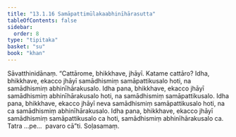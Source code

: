 ```yaml
---
title: "13.1.16 Samāpattimūlakaabhinīhārasutta"
tableOfContents: false
sidebar:
  order: 8
type: "tipitaka"
basket: "su"
book: "khan"
---
```



<DynamicBreadcrumb />

<Division number="677" book="khan" bookNo="13" page="230">

<Paragraph number="1311" book="khan">
Sāvatthinidānaṃ. “Cattārome, bhikkhave, jhāyī. Katame cattāro? Idha, bhikkhave, ekacco jhāyī samādhismiṃ samāpattikusalo hoti, na samādhismiṃ abhinīhārakusalo. Idha pana, bhikkhave, ekacco jhāyī samādhismiṃ abhinīhārakusalo hoti, na samādhismiṃ samāpattikusalo. Idha pana, bhikkhave, ekacco jhāyī neva samādhismiṃ samāpattikusalo hoti, na ca samādhismiṃ abhinīhārakusalo. Idha pana, bhikkhave, ekacco jhāyī samādhismiṃ samāpattikusalo ca hoti, samādhismiṃ abhinīhārakusalo ca. Tatra …pe…  pavaro cā”ti.

</Paragraph>
</Division>

<Paragraph number="1312" type="center" book="khan">
Soḷasamaṃ.
</Paragraph>